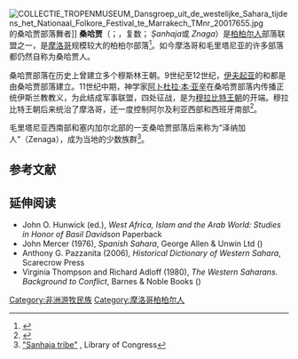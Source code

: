 [[Image:COLLECTIE_TROPENMUSEUM_Dansgroep_uit_de_westelijke_Sahara_tijdens_het_Nationaal_Folkore_Festival_te_Marrakech_TMnr_20017655.jpg|thumb]]的桑哈贾部落舞者]]
'''桑哈贾'''（{{lang-fr|Sanhadja}}；{{lang-ber|Aẓnag}}，复数{{lang|ber|Iẓnagen}}；{{lang-ar|صنهاجة}} ''Ṣanhaja''或{{lang|ar|زناگة}} ''Znaga''）是[[柏柏尔人|柏柏尔人]]部落联盟之一，是[[摩洛哥|摩洛哥]]规模较大的柏柏尔部落<ref name=locmorocco>{{cite book|last=Nelson|first=Harold D.|title=Morocco, a country study|year=1985|publisher=The American University|location=Washington, D.C.|pages=14|url=http://catalog.hathitrust.org/Record/001298165|access-date=2021-02-06|archive-date=2020-10-24|archive-url=https://web.archive.org/web/20201024013750/https://catalog.hathitrust.org/Record/001298165|dead-url=no}}</ref>。如今摩洛哥和毛里塔尼亚的许多部落都仍然自称为桑哈贾人。

桑哈贾部落在历史上曾建立多个穆斯林王朝。9世纪至12世纪，[[伊夫起亚|伊夫起亚]]的{{le|齐里王朝|Zirid dynasty}}和{{le|哈马德王朝|Hammadid dynasty}}都是由桑哈贾部落建立。11世纪中期，神学家[[阿卜杜拉·本·亚辛|阿卜杜拉·本·亚辛]]在桑哈贾部落内传播正统伊斯兰教教义，为此结成军事联盟，四处征战，是为[[穆拉比特王朝|穆拉比特王朝]]的开端。穆拉比特王朝后来统治了摩洛哥，还一度控制阿尔及利亚西部和西班牙南部<ref>{{cite book|last=Nelson|first=Harold D.|title=Morocco, a country study|year=1985|publisher=The American University|location=Washington, D.C.|pages=15-16|url=http://catalog.hathitrust.org/Record/001298165|access-date=2021-02-06|archive-date=2020-10-24|archive-url=https://web.archive.org/web/20201024013750/https://catalog.hathitrust.org/Record/001298165|dead-url=no}}</ref>。

毛里塔尼亚西南部和塞内加尔北部的一支桑哈贾部落后来称为“泽纳加人”（Zenaga），成为当地的少数族群<ref>[http://lcweb2.loc.gov/cgi-bin/query/r?frd/cstdy:@field(DOCID+mr0052) "Sanhaja tribe"] {{Wayback|url=http://lcweb2.loc.gov/cgi-bin/query/r?frd%2Fcstdy%3A%40field%28DOCID+mr0052%29 |date=20180806145847 }}, Library of Congress</ref>。

== 参考文献 ==
{{reflist}}

== 延伸阅读 ==
{{EB1911 Poster|Zenága}}
* John O. Hunwick (ed.), ''West Africa, Islam and the Arab World: Studies in Honor of Basil Davidson'' Paperback
* John Mercer (1976), ''Spanish Sahara'', George Allen & Unwin Ltd ({{ISBN|0-04-966013-6}})
* Anthony G. Pazzanita (2006), ''Historical Dictionary of Western Sahara'', Scarecrow Press
* Virginia Thompson and Richard Adloff (1980), ''The Western Saharans. Background to Conflict'', Barnes & Noble Books ({{ISBN|0-389-20148-0}})
{{Authority control}}
{{DEFAULTSORT:Sanhaja}}
[[Category:非洲游牧民族|Category:非洲游牧民族]]
[[Category:摩洛哥柏柏尔人|Category:摩洛哥柏柏尔人]]